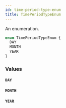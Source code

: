 ```yaml
---
id: time-period-type-enum
title: TimePeriodTypeEnum
---
```


An enumeration.

```graphql
enum TimePeriodTypeEnum {
  DAY
  MONTH
  YEAR
}
```

### Values

#### `DAY`

#### `MONTH`

#### `YEAR`
